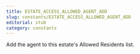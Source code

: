 ```yaml
---
title: ESTATE_ACCESS_ALLOWED_AGENT_ADD
slug: constants/ESTATE_ACCESS_ALLOWED_AGENT_ADD
editorial: stub
category: constants
---
```


<LSLConstant
	name="ESTATE_ACCESS_ALLOWED_AGENT_ADD"
	type="integer"
	value="4"
/>

Add the agent to this estate's Allowed Residents list.
